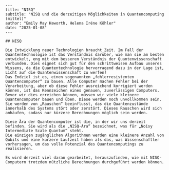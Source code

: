 ```
---
title: "NISQ"
subtitle: "NISQ und die derzeitigen Möglichkeiten in Quantencomputing (mittel)"
author: "Emily May Haworth, Helena Iréne Köhler"
date: "2025-01-08"
---

## NISQ

Die Entwicklung neuer Technologien braucht Zeit. Im Fall der Quantentechnologie ist das Verständnis darüber, wie man sie am besten entwickelt, eng mit dem besseren Verständnis der Quantenwissenschaft verbunden. Dies eignet sich gut für den schrittweisen Aufbau unseres Wissens, da die Quantentechnologie hervorragend dazu in der Lage ist, Licht auf die Quantenwissenschaft zu werfen!
Das Endziel ist es, einen sogenannten „fehlerresistenten Quantencomputer“ zu bauen. Alle Computer machen Fehler bei der Verarbeitung, aber ob diese Fehler ausreichend korrigiert werden können, ist das Kennzeichen eines genauen, zuverlässigen Computers.
Bevor wir dies erreichen können, müssen wir viele kleinere Quantencomputer bauen und üben. Diese werden noch unvollkommen sein. Sie werden von „Rauschen“ beeinflusst, das die Quantenzustände innerhalb des Systems stört oder zerstört. Dieses Rauschen wird sich anhäufen, sodass nur kürzere Berechnungen möglich sein werden.

Diese Ära der Quantencomputer ist die, in der wir uns derzeit befinden. Sie wird als die „NISQ-Ära“ bezeichnet, was für „Noisy Intermediate Scale Quantum“ steht.
Die einzigen zugänglichen Algorithmen werden eine kleinere Anzahl von Qubits und eine kürzere Laufzeit haben als das, was Wissenschaftler vorhersagen, um das volle Potenzial des Quantencomputings zu realisieren.

Es wird derzeit viel daran gearbeitet, herauszufinden, wie mit NISQ-Computern trotzdem nützliche Berechnungen durchgeführt werden können.

```